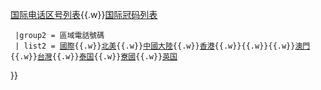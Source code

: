 {{Navbox
  |name   = 電話號碼
  |title  = [[電話號碼]]
  |group1 = 電話號碼分類
  | list1 = [[电话号码分类计划]]{{.w}}[[国际电话区号列表]]{{.w}}[[国际冠码列表]]
  |group2 = 區域電話號碼
  | list2 = [[国际电话区号列表|國際]]{{.w}}[[北美电话区号列表|北美]]{{.w}}[[中国大陆电话区号|中國大陸]]{{.w}}[[香港電話號碼分類|香港]]{{.w}}{{link-ja|日本電話區號|日本の市外局番|日本}}{{.w}}{{link-ko|韓國電話號碼系統|대한민국의 전화번호 체계|韓國}}{{.w}}[[澳門電話號碼|澳門]]{{.w}}[[中華民國長途電話區號表|台灣]]{{.w}}[[泰国电话区号|泰国]]{{.w}}[[寮國電話區號|寮國]]{{.w}}[[英国电话区号列表|英国]]
}}<noinclude>{{Documentation}}</noinclude>